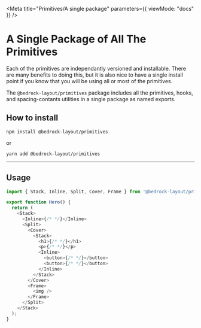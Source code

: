 
<Meta title="Primitives/A single package" parameters={{ viewMode: "docs" }} />

# A Single Package of All The Primitives

Each of the primitives are independantly versioned and installable. There are many benefits to doing this, but it is also nice to have a single install point if you know that you will be using all or most of the primitives.

The `@bedrock-layout/primitives` package includes all the primitives, hooks, and spacing-contants utilities in a single package as named exports.

## How to install

`npm install @bedrock-layout/primitives`

or

`yarn add @bedrock-layout/primitives`

---

## Usage

```javascript
import { Stack, Inline, Split, Cover, Frame } from '@bedrock-layout/primitives';

export function Hero() {
  return (
    <Stack>
      <Inline>{/* */}</Inline>
      <Split>
        <Cover>
          <Stack>
            <h1>{/* */}</h1>
            <p>{/* */}</p>
            <Inline>
              <button>{/* */}</button>
              <button>{/* */}</button>
            </Inline>
          </Stack>
        </Cover>
        <Frame>
          <img />
        </Frame>
      </Split>
    </Stack>
  );
}
```
